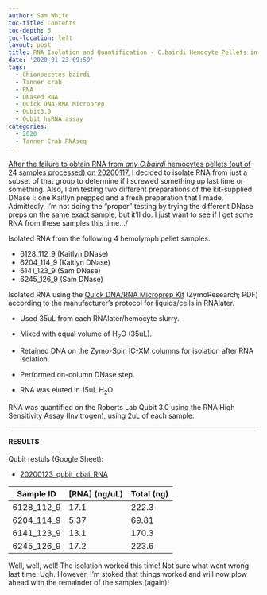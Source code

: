 ```yaml
---
author: Sam White
toc-title: Contents
toc-depth: 5
toc-location: left
layout: post
title: RNA Isolation and Quantification - C.bairdi Hemocyte Pellets in RNAlater Troubleshooting
date: '2020-01-23 09:59'
tags:
  - Chionoecetes bairdi
  - Tanner crab
  - RNA
  - DNased RNA
  - Quick DNA-RNA Microprep
  - Qubit3.0
  - Qubit hsRNA assay
categories:
  - 2020
  - Tanner Crab RNAseq
---
```

[After the failure to obtain RNA from _any_ _C.bairdi_ hemocytes pellets (out of 24 samples processed) on 20200117](https://robertslab.github.io/sams-notebook/posts/2020/2020-01-17-RNA-Isolation-and-Quantification---C.bairdi-Hemolymph-Pellets-in-RNAlater/), I decided to isolate RNA from just a subset of that group to determine if I screwed something up last time or something. Also, I am testing two different preparations of the kit-supplied DNase I: one Kaitlyn prepped and a fresh preparation that I made. Admittedly, I'm not doing the "proper" testing by trying the different DNase preps on the same exact sample, but it'll do. I just want to see if I get some RNA from these samples this time.../

Isolated RNA from the following 4 hemolymph pellet samples:

- 6128_112_9 (Kaitlyn DNase)
- 6204_114_9 (Kaitlyn DNase)
- 6141_123_9 (Sam DNase)
- 6245_126_9 (Sam DNase)

Isolated RNA using the [Quick DNA/RNA Microprep Kit](https://github.com/RobertsLab/resources/blob/master/protocols/Commercial_Protocols/ZymoResearch_quick-dna-rna_microprep_plus_kit_20190411.pdf) (ZymoResearch; PDF) according to the manufacturer's protocol for liquids/cells in RNAlater.

- Used 35uL from each RNAlater/hemocyte slurry.

- Mixed with equal volume of H<sub>2</sub>O (35uL).

- Retained DNA on the Zymo-Spin IC-XM columns for isolation after RNA isolation.

- Performed on-column DNase step.

- RNA was eluted in 15uL H<sub>2</sub>O

RNA was quantified on the Roberts Lab Qubit 3.0 using the RNA High Sensitivity Assay (Invitrogen), using 2uL of each sample.

---

#### RESULTS

Qubit restuls (Google Sheet):

- [20200123_qubit_cbai_RNA](https://docs.google.com/spreadsheets/d/1Ka90NEt3kHtSU0dSBCZYAiQQL-u3O5c1Y56rqG-Luz8/edit?usp=sharing)

| Sample ID  | [RNA] (ng/uL) | Total (ng) |
|------------|---------------|------------|
| 6128_112_9 | 17.1          | 222.3      |
| 6204_114_9 | 5.37          | 69.81      |
| 6141_123_9 | 13.1          | 170.3      |
| 6245_126_9 | 17.2          | 223.6      |


Well, well, well! The isolation worked this time! Not sure what went wrong last time. Ugh. However, I'm stoked that things worked and will now plow ahead with the remainder of the samples (again)!
